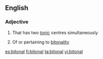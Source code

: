 ==English==

===Adjective===
{{en-adj|-}}

#{{music|of a musical instrument}} That has two [[tonic]] centres simultaneously
#{{music}} Of or pertaining to [[bitonality]]

[[es:bitonal]]
[[fi:bitonal]]
[[ta:bitonal]]
[[vi:bitonal]]
